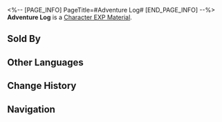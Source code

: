 <%-- [PAGE_INFO]
PageTitle=#Adventure Log#
[END_PAGE_INFO] --%>
{{Item Infobox
|id          = 212
|image       = Item Adventure Log.png
|type        = Character EXP Material
|invCategory = Upgrade Materials
|rarity      = 3
|effect      = Experience material for characters. Provides 5000 Character EXP.
|description = A neatly organized collection of educational adventure notes containing countless illustrations and texts entailing adventures from beginning to end, as well as valuable information and survival-related techniques.
|source1     = [[Calyx (Outlying Snow Plains)]]
|source2     = [[Calyx: Cloudford]]
|source3     = [[Calyx: Dream's Edge]]
|source4     = [[Daily Training]]
|source5     = [[Embers Exchange]]
}}
{{Description|''"Why not just digitize it and save it on a photolith disk? That'd be much more convenient."''<br />''"Advanced technology is far more fragile than you'd think when faced with stellar storms and neuron flow eruptions. Besides, I'm sure the author of this book wanted people to read it in the simplest of ways."''}}
'''Adventure Log''' is a [[Character EXP Material]].

==Sold By==
{{Shop Availability}}

==Other Languages==
{{Other Languages
|en   = Adventure Log
|zhs  = 冒险记录
|zht  = 冒險紀錄
|ja   = 冒険記録
|ko   = 모험 기록
|es   = Registro de aventuras
|fr   = Journal d'aventure
|ru   = Журнал приключений
|th   = บันทึกการผจญภัย
|vi   = Nhật Ký Thám Hiểm
|de   = Abenteuer-Log
|id   = Adventure Log
|pt   = Registro de Aventura
}}

==Change History==
{{Change History|2.0}}

==Navigation==
{{Upgrade Material Navbox}}